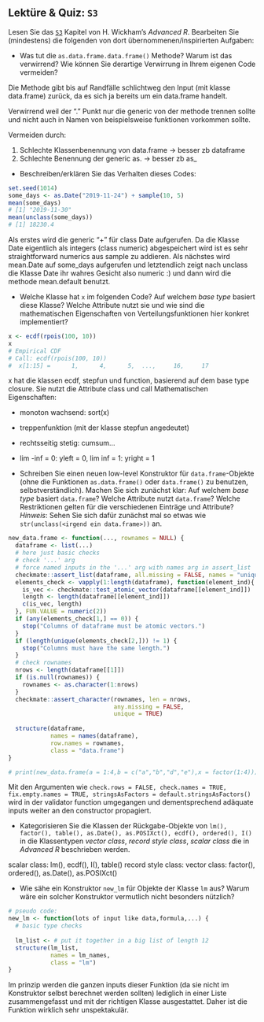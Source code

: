 ## Lektüre & Quiz: `S3` 

Lesen Sie das [`S3`](https://adv-r.hadley.nz/s3.html) Kapitel von H. Wickham's *Advanced R*. 
Bearbeiten Sie (mindestens) die folgenden von dort übernommenen/inspirierten Aufgaben:

- Was tut die `as.data.frame.data.frame()` Methode? Warum ist das verwirrend? Wie können Sie derartige Verwirrung in Ihrem eigenen Code vermeiden?

Die Methode gibt bis auf Randfälle schlichtweg den Input (mit klasse data.frame) zurück, da es sich ja bereits um ein data.frame handelt.

Verwirrend weil der "." Punkt nur die generic von der methode trennen sollte und nicht auch in Namen von beispielsweise funktionen vorkommen sollte.

Vermeiden durch:

1. Schlechte Klassenbenennung von data.frame -> besser zb dataframe
2. Schlechte Benennung der generic as.<class> -> besser zb as_<class>



- Beschreiben/erklären Sie das Verhalten dieses Codes:
```r
set.seed(1014)
some_days <- as.Date("2019-11-24") + sample(10, 5)
mean(some_days)
# [1] "2019-11-30"
mean(unclass(some_days))
# [1] 18230.4
```
Als erstes wird die generic "+" für class Date aufgerufen.
Da die Klasse Date eigentlich als integers (class numeric) abgespeichert wird ist es sehr straightforward numerics aus sample zu addieren.
Als nächstes wird mean.Date auf some_days aufgerufen und letztendlich zeigt nach unclass die Klasse Date ihr wahres Gesicht also numeric :) und dann wird die methode mean.default benutzt.


- Welche Klasse hat `x` im folgenden Code? Auf welchem *base type* basiert diese Klasse? Welche Attribute nutzt sie und wie sind die mathematischen Eigenschaften von Verteilungsfunktionen hier konkret implementiert? 
```r
x <- ecdf(rpois(100, 10))
x
# Empirical CDF 
# Call: ecdf(rpois(100, 10))
#  x[1:15] =      1,      4,      5,  ...,     16,     17
```
x hat die klassen ecdf, stepfun und function, basierend auf dem base type closure. Sie nutzt die Attribute class und call
Mathematischen Eigenschaften: 

- monoton wachsend: sort(x)
- treppenfunktion (mit der klasse stepfun angedeutet)
- rechtsseitig stetig: cumsum...
- lim -inf = 0: yleft = 0, lim inf = 1: yright = 1


- Schreiben Sie einen neuen low-level Konstruktor für `data.frame`-Objekte (ohne die Funktionen `as.data.frame()` oder `data.frame()` zu benutzen, selbstverständlich). Machen Sie sich zunächst klar: Auf welchem *base type* basiert `data.frame`? Welche Attribute nutzt `data.frame`? Welche Restriktionen gelten für die verschiedenen Einträge und Attribute?  
    *Hinweis*: Sehen Sie sich dafür zunächst mal so etwas wie `str(unclass(<irgend ein data.frame>))` an.
    
```r
new_data.frame <- function(..., rownames = NULL) {
  dataframe <- list(...)
  # here just basic checks
  # check '...' arg
  # force named inputs in the '...' arg with names arg in assert_list
  checkmate::assert_list(dataframe, all.missing = FALSE, names = "unique")
  elements_check <- vapply(1:length(dataframe), function(element_ind){
    is_vec <- checkmate::test_atomic_vector(dataframe[[element_ind]])
    length <- length(dataframe[[element_ind]])
    c(is_vec, length)
  }, FUN.VALUE = numeric(2))
  if (any(elements_check[1,] == 0)) {
    stop("Columns of dataframe must be atomic vectors.")
  }
  if (length(unique(elements_check[2,])) != 1) {
    stop("Columns must have the same length.")
  }
  # check rownames
  nrows <- length(dataframe[[1]])
  if (is.null(rownames)) {
    rownames <- as.character(1:nrows)
  }
  checkmate::assert_character(rownames, len = nrows,
                              any.missing = FALSE,
                              unique = TRUE)
  
  structure(dataframe,
            names = names(dataframe),
            row.names = rownames,
            class = "data.frame")
}

# print(new_data.frame(a = 1:4,b = c("a","b","d","e"),x = factor(1:4)))
```

Mit den Argumenten wie `check.rows = FALSE, check.names = TRUE, fix.empty.names = TRUE, stringsAsFactors = default.stringsAsFactors()` wird in der validator function umgegangen und dementsprechend adäquate inputs weiter an den constructor propagiert.
    
- Kategorisieren Sie die Klassen der Rückgabe-Objekte von `lm(), factor(), table(), as.Date(), as.POSIXct(), ecdf(), ordered(), I()` in die Klassentypen *vector class*, *record style class*, *scalar class* die in *Advanced R* beschrieben  werden.

scalar class: lm(), ecdf(), I(), table()
record style class: 
vector class: factor(), ordered(), as.Date(), as.POSIXct()

- Wie sähe ein Konstruktor `new_lm` für Objekte der Klasse `lm` aus? Warum wäre ein solcher Konstruktor vermutlich nicht besonders nützlich? 


```r
# pseudo code:
new_lm <- function(lots of input like data,formula,...) {
  # basic type checks
  
  lm_list <- # put it together in a big list of length 12
  structure(lm_list,
            names = lm_names,
            class = "lm")
}
```

Im prinzip werden die ganzen inputs dieser Funktion (da sie nicht im Konstruktor selbst berechnet werden sollten) lediglich in einer Liste zusammengefasst und mit der richtigen Klasse ausgestattet. Daher ist die Funktion wirklich sehr unspektakulär. 
